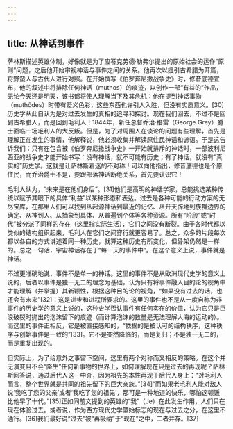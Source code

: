 ```yaml
---
---
---
```

title: 从神话到事件
---




萨林斯描述英雄体制，好像就是为了应答克劳德·勒弗尔提出的原始社会的运作“原则”问题，之后他开始审视神话与事件之间的关系。他再次以援引古希腊为开篇，将野蛮人与古代人进行对照。在开始撰写《伯罗奔尼撒战争史》时，修昔底德宣布，他的叙述中将排除任何神话（muthos）的痕迹，以创作一部“有益的”作品，无论今天还是明天，该书都将使人理解当下及其危机；他在提到神话事物（muthôdes）时带有贬义色彩，这些东西也许引人入胜，但没有实质意义。[30]历史学从此自认为是对过去发生的真相的追寻和探讨。现在我们回去，不过不是回到古希腊人，而是回到毛利人！1844年，新任总督乔治·格雷（George Grey）爵士面临一场毛利人的大反叛。但是，为了对周围人在谈论的问题有些理解，首先是理解正在发生的事情，他解释说，他必须收集并解读原住民神话和谚语。于是这告诉我们：只有在包含被《伯罗奔尼撒战争史》一开始就排斥的神话时，一部波利尼西亚的战争史才能开始书写：没有神话，就不可能有历史；有了神话，就没有“真实的”历史学。这就是让萨林斯着迷的不对称！可以向他指出，修昔底德也是个原住民，而乔治爵士不是，要跟部落神话断绝关系，首先要认识它！

毛利人认为，“未来是在他们身后”。[31]他们是高明的神话学家，总能挑选某种传统以赋予其眼下的具体“利益”以某种形态和表达。过去是各种可能的行动方案的无尽宝库，在那里人们可以找到从起源神话到最近的记忆、从开天辟地到族群边界的确定、从神到人、从抽象到具体、从普遍到个体等各种资源。所有“阶段”或“时代”被分派了同样的存在（这里指实际生活），它们之间没有断裂。由于各时代都以类似的结构组织起来，毛利人在它们之间穿行就更容易了。总之，众多的片段每次都以各自的方式讲述着同一种历史，就算这种历史有所变化，但骨架仍然是一样的。总之一句话，宇宙神话存在于“每一天的事件中”。在这个意义上说，事件就是神话。

不过更准确地说，事件不是单一的神话。这里的事件不是从欧洲现代史学的意义上说的，后者以事件是独一无二的理念为基础，认为只有将事件融入目的论的视角中才能理解（并掌握）其新颖性，根据这种目的论的视角，“如果没有过去的话，也还会有未来”[32]：这是进步和进程所要求的。这里的事件也不是从一度自称为非事件的历史学的意义上说的，这种史学否认事件有任何实在的价值，认为它只是巨浪破裂时抛出的泡沫留下的痕迹（而计算泡沫的数量是无法理解大海的运动的）。而这里的事件正相反，它是被直接感知的，“依据的是被认可的结构秩序，这种秩序与创始事件是一致的”[33]。它不是突然降临的，而是复归；不是独一无二的，而是重复出现的。

但实际上，为了给意外之事留下空间，这里有两个对称而又相反的策略。在这个并无演变且不会“降生”任何新事物的世界上，如何理解现在只是过去的再现呢？萨林斯回答说，通过后代人这一中介，因为祖先的本性再现于后代人身上：“对毛利人而言，整个世界就是共同的祖先留下的巨大亲族。”[34]“而如果老毛利人能对敌人说‘我吃了您的父亲’或者‘我吃了您的祖先’，那可是一种地道的快乐，哪怕这顿饭比他早了十代。”[35]正如同前文提到的英雄的“我”（Je）在此发生作用，人们只在现在体验过去。或者说，作为西方现代史学肇始标志的现在与过去之分，在这里不通行。[36]我们最好说“过去”被“再吸纳”于“现在”之中，二者并存。[37]